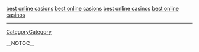 <a href=" http://bestcasinos.lforum.net/ ">best online casions</a> 
<a href=" http://bestcasinos.forum24.se/ ">best online casions</a>
<a href=" http://onlinecasinos.superforum.fr/ ">best online casinos</a>
<a href=" http://www.selectablog.com/onlinecasinos ">best online casinos</a>
----
[[CategoryCategory]]

__NOTOC__
